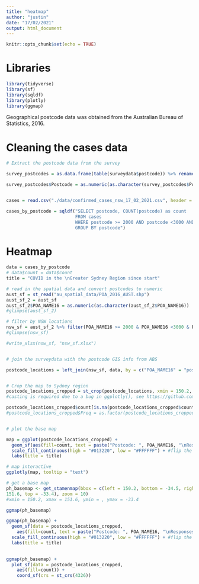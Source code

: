 ```yaml
---
title: "heatmap"
author: "justin"
date: "17/02/2021"
output: html_document
---
```


```r
knitr::opts_chunk$set(echo = TRUE)
```

# Libraries
```r
library(tidyverse)
library(sf)
library(sqldf)
library(plotly)
library(ggmap)
```


Geographical postcode data was obtained from the Australian Bureau of Statistics, 2016.

# Cleaning the cases data

```r
# Extract the postcode data from the survey

survey_postcodes = as.data.frame(table(surveydata$postcode)) %>% rename("Postcode" = Var1) # replace the variable name if it changes above

survey_postcodes$Postcode = as.numeric(as.character(survey_postcodes$Postcode)) #again recode to numeric, I don't think this is necessary anymore but since it worked before I don't want to touch it :-)



```


```r
cases = read.csv("./data/confirmed_cases_nsw_17_02_2021.csv", header = TRUE)
```

```r
cases_by_postcode = sqldf("SELECT postcode, COUNT(postcode) as count
                          FROM cases
                          WHERE postcode >= 2000 AND postcode <3000 AND postcode != 2898 AND postcode !=2899
                          GROUP BY postcode")
```



# Heatmap
```r
data = cases_by_postcode
# data$count = data$count
title = "COVID in the \nGreater Sydney Region since start"

# read in the spatial data and convert postcodes to numeric
aust_sf = st_read("au_spatial_data/POA_2016_AUST.shp")
aust_sf_2 = aust_sf
aust_sf_2$POA_NAME16 = as.numeric(as.character(aust_sf_2$POA_NAME16))
#glimpse(aust_sf_2)

# filter by NSW locations
nsw_sf = aust_sf_2 %>% filter(POA_NAME16 >= 2000 & POA_NAME16 <3000 & POA_NAME16 != 2898 & POA_NAME16 != 2899) # we might as well get rid of Lord Howe Island and Norfolk Island
#glimpse(nsw_sf)

#write_xlsx(nsw_sf, "nsw_sf.xlsx")


# join the surveydata with the postcode GIS info from ABS

postcode_locations = left_join(nsw_sf, data, by = c("POA_NAME16" = "postcode")) %>% select("POA_NAME16", "count", "geometry")


# Crop the map to Sydney region 
postcode_locations_cropped = st_crop(postcode_locations, xmin = 150.2, xmax = 151.6, ymin = -34.5, ymax = -33.4) %>% st_cast("MULTIPOLYGON") #ref: https://www.r-bloggers.com/zooming-in-on-maps-with-sf-and-ggplot2/
#casting is required due to a bug in ggplotly(), see https://github.com/r-spatial/sf/issues/584

postcode_locations_cropped$count[is.na(postcode_locations_cropped$count)] = 0 #replace NA with 0, for 0 responses. 
#postcode_locations_cropped$Freq = as.factor(postcode_locations_cropped$Freq) #convert to factor for color brewer


# plot the base map

map = ggplot(postcode_locations_cropped) +
  geom_sf(aes(fill=count, text = paste("Postcode: ", POA_NAME16, "\nResponses: ", count)), inherit.aes = FALSE) +
  scale_fill_continuous(high = "#013220", low = "#FFFFFF") + #flip the colouring so lower density is darker
  labs(title = title)

# map interactive
ggplotly(map, tooltip = "text")
```


```r
# get a base map
ph_basemap <- get_stamenmap(bbox = c(left = 150.2, bottom = -34.5, right =
151.6, top = -33.4), zoom = 10)
#xmin = 150.2, xmax = 151.6, ymin = , ymax = -33.4

ggmap(ph_basemap)
```


```r
ggmap(ph_basemap) +
  geom_sf(data = postcode_locations_cropped,
    aes(fill=count, text = paste("Postcode: ", POA_NAME16, "\nResponses: ", count), inherit.aes = FALSE)) +
  scale_fill_continuous(high = "#013220", low = "#FFFFFF") + #flip the colouring so lower density is darker
  labs(title = title)
  
```

```r
ggmap(ph_basemap) +
  plot_sf(data = postcode_locations_cropped,
    aes(fill=count)) +
    coord_sf(crs = st_crs(4326))
```


